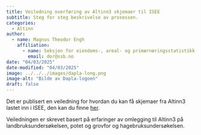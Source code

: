 ```yaml
---
title: Veiledning overføring av Altinn3 skjemaer til ISEE
subtitle: Steg for steg beskrivelse av prosessen.
categories:
  - Altinn
author:
  - name: Magnus Theodor Engh
    affiliation: 
      - name: Seksjon for eiendoms-, areal- og primærnæringsstatistikk (426)
        email: dor@ssb.no
date: "04/03/2025"
date-modified: "04/03/2025"
image: ../../../images/dapla-long.png
image-alt: "Bilde av Dapla-logoen"
draft: false
---
```


Det er publisert en veiledning for hvordan du kan få skjemaer fra Altinn3 lastet inn i ISEE, den kan du finne [her](https://manual.dapla.ssb.no/statistikkere/altinn3-til-isee.html).

Veiledningen er skrevet basert på erfaringer av omlegging til Altinn3 på landbruksundersøkelsen, potet og grovfor og hagebruksundersøkelsen.